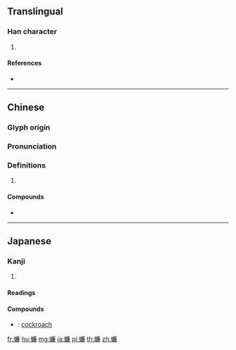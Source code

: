 {{character info/new}}
==Translingual==

===Han character===
{{Han char|rn=142|rad=虫|as=13|sn=19|four=50137|canj=LIITC|ids=⿰虫廉}}

# {{defn|Han|sort=虫13}}

====References====
* {{Han ref|kx=1100.060|dkj=33701|dj=1564.070|hdz=42898.070|uh=880A|ud=34826|bh=F2E7|bd=62183}}

----

==Chinese==
{{zh-forms}}

===Glyph origin===
{{Han etym}}

===Pronunciation===
{{zh-pron
|m=lián
|c=lim4
|mc=y
|oc=y
|cat=
}}

===Definitions===
{{zh-hanzi}}

# {{rfdef|zh}}

====Compounds====
* {{zh-l|蜚蠊|[[cockroach]]}}

----

==Japanese==

===Kanji===
{{ja-kanji|grade=|rs=虫13}}

# {{defn|lang=ja|sort=虫13}}

====Readings====
{{ja-readings|goon=[[れん]] (ren)|kanon=[[れん]] (ren)}}

====Compounds====
{{der-top|Compounds}}
* {{ja-r|蜚蠊|ごきぶり}}: [[cockroach]]
{{der-bottom}}

[[fr:蠊]]
[[hu:蠊]]
[[mg:蠊]]
[[ja:蠊]]
[[pl:蠊]]
[[th:蠊]]
[[zh:蠊]]